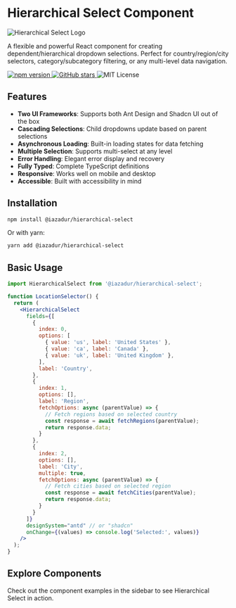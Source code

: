 
<Meta title="Introduction/Getting Started" />

# Hierarchical Select Component

<div className="intro-banner">
  <div className="intro-logo">
    <img src="logo.png" alt="Hierarchical Select Logo" />
  </div>
  <div className="intro-content">
    <p>
      A flexible and powerful React component for creating dependent/hierarchical dropdown selections.
      Perfect for country/region/city selectors, category/subcategory filtering, or any multi-level data navigation.
    </p>
    <div className="intro-badges">
      <a href="https://www.npmjs.com/package/@iazadur/hierarchical-select" target="_blank">
        <img src="https://img.shields.io/npm/v/@iazadur/hierarchical-select.svg?style=flat-square" alt="npm version" />
      </a>
      <a href="https://github.com/iazadur/hierarchical-select" target="_blank">
        <img src="https://img.shields.io/github/stars/iazadur/hierarchical-select.svg?style=flat-square" alt="GitHub stars" />
      </a>
      <img src="https://img.shields.io/badge/license-MIT-blue.svg?style=flat-square" alt="MIT License" />
    </div>
  </div>
</div>

## Features

- **Two UI Frameworks**: Supports both Ant Design and Shadcn UI out of the box
- **Cascading Selections**: Child dropdowns update based on parent selections
- **Asynchronous Loading**: Built-in loading states for data fetching
- **Multiple Selection**: Supports multi-select at any level
- **Error Handling**: Elegant error display and recovery
- **Fully Typed**: Complete TypeScript definitions
- **Responsive**: Works well on mobile and desktop
- **Accessible**: Built with accessibility in mind

## Installation

```bash
npm install @iazadur/hierarchical-select
```

Or with yarn:

```bash
yarn add @iazadur/hierarchical-select
```

## Basic Usage

```jsx
import HierarchicalSelect from '@iazadur/hierarchical-select';

function LocationSelector() {
  return (
    <HierarchicalSelect
      fields={[
        {
          index: 0,
          options: [
            { value: 'us', label: 'United States' },
            { value: 'ca', label: 'Canada' },
            { value: 'uk', label: 'United Kingdom' },
          ],
          label: 'Country',
        },
        {
          index: 1,
          options: [],
          label: 'Region',
          fetchOptions: async (parentValue) => {
            // Fetch regions based on selected country
            const response = await fetchRegions(parentValue);
            return response.data;
          }
        },
        {
          index: 2,
          options: [],
          label: 'City',
          multiple: true,
          fetchOptions: async (parentValue) => {
            // Fetch cities based on selected region
            const response = await fetchCities(parentValue);
            return response.data;
          }
        }
      ]}
      designSystem="antd" // or "shadcn"
      onChange={(values) => console.log('Selected:', values)}
    />
  );
}
```

## Explore Components

Check out the component examples in the sidebar to see Hierarchical Select in action.
